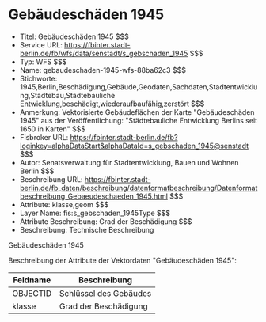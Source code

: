 # Gebäudeschäden 1945
- Titel: Gebäudeschäden 1945 $$$
- Service URL: https://fbinter.stadt-berlin.de/fb/wfs/data/senstadt/s_gebschaden_1945 $$$
- Typ: WFS $$$
- Name: gebaudeschaden-1945-wfs-88ba62c3 $$$
- Stichworte: 1945,Berlin,Beschädigung,Gebäude,Geodaten,Sachdaten,Stadtentwicklung,Städtebau,Städtebauliche Entwicklung,beschädigt,wiederaufbaufähig,zerstört $$$
- Anmerkung: Vektorisierte Gebäudeflächen der Karte "Gebäudeschäden 1945" aus der Veröffentlichung: "Städtebauliche Entwicklung Berlins seit 1650 in Karten" $$$
- Fisbroker URL: https://fbinter.stadt-berlin.de/fb?loginkey=alphaDataStart&alphaDataId=s_gebschaden_1945@senstadt $$$
- Autor: Senatsverwaltung für Stadtentwicklung, Bauen und Wohnen Berlin $$$
- Beschreibung URL: https://fbinter.stadt-berlin.de/fb_daten/beschreibung/datenformatbeschreibung/Datenformatbeschreibung_Gebaeudeschaeden_1945.html $$$
- Attribute: klasse,geom $$$
- Layer Name: fis:s_gebschaden_1945Type $$$
- Attribute Beschreibung: Grad der Beschädigung $$$
- Beschreibung: Technische Beschreibung 

Gebäudeschäden 1945

Beschreibung der Attribute der Vektordaten "Gebäudeschäden 1945":

| Feldname | Beschreibung           |
| -------- | ---------------------- |
| OBJECTID | Schlüssel des Gebäudes |
| klasse   | Grad der Beschädigung  | $$$
